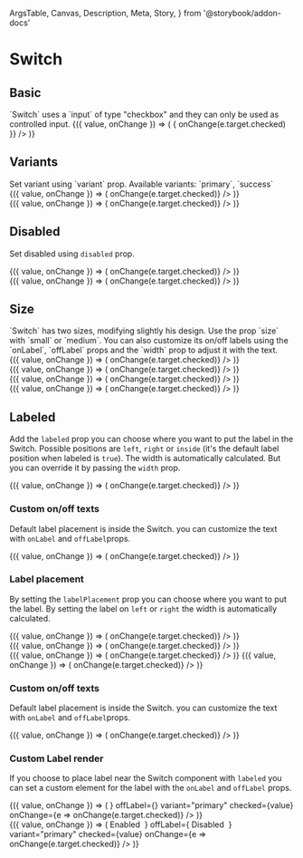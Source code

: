   ArgsTable,
  Canvas,
  Description,
  Meta,
  Story,
} from '@storybook/addon-docs'

<Meta title="Components/Data Entry/Switch" component={Switch} />

# Switch

## Basic

<Description>
  `Switch` uses a `input` of type &quot;checkbox&quot; and they can only be used
  as controlled input.
</Description>

<Canvas>
  <Story name="Basic">
    <ControlValue value={false}>
      {({ value, onChange }) => (
        <Switch
          checked={value}
          name="switch-basic"
          onChange={e => {
            onChange(e.target.checked)
          }}
        />
      )}
    </ControlValue>
  </Story>
</Canvas>

## Variants

<Description>
  Set variant using `variant` prop. Available variants: `primary`, `success`
</Description>

<Canvas>
  <Story name="Variants">
    <div style={{ marginBottom: '16px' }}>
      <ControlValue value>
        {({ value, onChange }) => (
          <Switch
            variant="primary"
            name="switch-variant-primary"
            checked={value}
            onChange={e => onChange(e.target.checked)}
          />
        )}
      </ControlValue>
    </div>
    <ControlValue value>
      {({ value, onChange }) => (
        <Switch
          variant="success"
          name="switch-variant-success"
          checked={value}
          onChange={e => onChange(e.target.checked)}
        />
      )}
    </ControlValue>
  </Story>
</Canvas>

## Disabled

<Description>Set disabled using `disabled` prop.</Description>

<Canvas>
  <Story name="Disabled">
    <div style={{ marginBottom: '16px' }}>
      <ControlValue value={false}>
        {({ value, onChange }) => (
          <Switch
            variant="primary"
            name="switch-disabled"
            checked={value}
            disabled
            onChange={e => onChange(e.target.checked)}
          />
        )}
      </ControlValue>
    </div>
    <ControlValue value>
      {({ value, onChange }) => (
        <Switch
          variant="primary"
          name="switch-disabled-checked"
          checked={value}
          disabled
          onChange={e => onChange(e.target.checked)}
        />
      )}
    </ControlValue>
  </Story>
</Canvas>

## Size

<Description>
  `Switch` has two sizes, modifying slightly his design. Use the prop `size`
  with `small` or `medium`. You can also customize its on/off labels using the
  `onLabel`, `offLabel` props and the `width` prop to adjust it with the text.
</Description>

<Canvas>
  <Story name="Size">
    <div style={{ marginBottom: '16px' }}>
      <ControlValue value={false}>
        {({ value, onChange }) => (
          <Switch
            variant="primary"
            name="switch-variant"
            size="small"
            checked={value}
            onChange={e => onChange(e.target.checked)}
          />
        )}
      </ControlValue>
    </div>
    <div style={{ marginBottom: '16px' }}>
      <ControlValue value={false}>
        {({ value, onChange }) => (
          <Switch
            name="switch-variant-width"
            variant="primary"
            size="small"
            width={65}
            checked={value}
            onChange={e => onChange(e.target.checked)}
          />
        )}
      </ControlValue>
    </div>
    <div style={{ marginBottom: '16px' }}>
      <ControlValue value={false}>
        {({ value, onChange }) => (
          <Switch
            name="switch-variant-medium"
            variant="primary"
            size="medium"
            width={120}
            checked={value}
            onChange={e => onChange(e.target.checked)}
          />
        )}
      </ControlValue>
    </div>
    <ControlValue value={false}>
      {({ value, onChange }) => (
        <Switch
          name="switch-variant-medium-width"
          variant="primary"
          size="medium"
          checked={value}
          onChange={e => onChange(e.target.checked)}
        />
      )}
    </ControlValue>
  </Story>
</Canvas>

## Labeled

Add the `labeled` prop you can choose where you want to put the label in the Switch. Possible positions are `left`, `right` or `inside` (it's the default label position when labeled is `true`). The width is automatically calculated. But you can override it by passing the `width` prop.

<Canvas>
  <Story name="Labeled basic">
    <ControlValue value={false}>
      {({ value, onChange }) => (
        <Switch
          name="switch-label"
          labeled
          variant="primary"
          checked={value}
          onChange={e => onChange(e.target.checked)}
        />
      )}
    </ControlValue>
  </Story>
</Canvas>

### Custom on/off texts

Default label placement is inside the Switch. you can customize the text with `onLabel` and `offLabel`props.

<Canvas>
  <Story name="Label inside">
    <ControlValue value>
      {({ value, onChange }) => (
        <Switch
          name="switch-label-custom"
          labeled
          onLabel="YES"
          offLabel="NO"
          variant="primary"
          checked={value}
          onChange={e => onChange(e.target.checked)}
        />
      )}
    </ControlValue>
  </Story>
</Canvas>

### Label placement

By setting the `labelPlacement` prop you can choose where you want to put the label. By setting the label on `left` or `right` the width is automatically calculated.

<Canvas>
  <Story name="Label placement">
    <div style={{ marginBottom: '16px' }}>
      <ControlValue value>
        {({ value, onChange }) => (
          <Switch
            name="switch-label-right"
            labeled
            variant="primary"
            onLabel="CHECKED"
            offLabel="NOT CHECKED"
            checked={value}
            onChange={e => onChange(e.target.checked)}
          />
        )}
      </ControlValue>
    </div>
    <div style={{ marginBottom: '16px' }}>
      <ControlValue value>
        {({ value, onChange }) => (
          <Switch
            name="switch-label-right"
            labeled="inside"
            onLabel="CHECKED"
            offLabel="NOT CHECKED"
            width={140}
            variant="primary"
            checked={value}
            onChange={e => onChange(e.target.checked)}
          />
        )}
      </ControlValue>
    </div>
    <div style={{ display: 'flex', justifyContent: 'space-between' }}>
      <ControlValue value>
        {({ value, onChange }) => (
          <Switch
            name="switch-label-left"
            labeled="left"
            onLabel="CHECKED"
            offLabel="NOT CHECKED"
            variant="primary"
            checked={value}
            onChange={e => onChange(e.target.checked)}
          />
        )}
      </ControlValue>
      <ControlValue value>
        {({ value, onChange }) => (
          <Switch
            name="switch-label-right"
            labeled="right"
            variant="primary"
            checked={value}
            onChange={e => onChange(e.target.checked)}
          />
        )}
      </ControlValue>
    </div>
  </Story>
</Canvas>

### Custom on/off texts

Default label placement is inside the Switch. you can customize the text with `onLabel` and `offLabel`props.

<Canvas>
  <Story name="Custom texts">
    <ControlValue value>
      {({ value, onChange }) => (
        <Switch
          name="switch-label-custom"
          labeled
          onLabel="YES"
          offLabel="NO"
          variant="primary"
          checked={value}
          onChange={e => onChange(e.target.checked)}
        />
      )}
    </ControlValue>
  </Story>
</Canvas>

### Custom Label render

If you choose to place label near the Switch component with `labeled` you can set a custom element for the label with the `onLabel` and `offLabel` props.

<Canvas>
  <Story name="Custom label render">
    <div style={{ marginBottom: '16px' }}>
      <ControlValue value>
        {({ value, onChange }) => (
          <Switch
            name="switch-label-left"
            labeled
            onLabel={<Icon size={24} name="check-circle-outline" />}
            offLabel={<Icon size={24} name="close-circle-outline" />}
            variant="primary"
            checked={value}
            onChange={e => onChange(e.target.checked)}
          />
        )}
      </ControlValue>
    </div>
    <ControlValue value>
      {({ value, onChange }) => (
        <Switch
          name="switch-label-left"
          labeled="left"
          onLabel={
            <Box
              width={100}
              display="flex"
              alignItems="center"
              justifyContent="flex-end"
            >
              <span>Enabled</span>&nbsp;
              <Icon size={24} name="check-circle-outline" />
            </Box>
          }
          offLabel={
            <Box
              width={100}
              display="flex"
              alignItems="center"
              justifyContent="flex-end"
            >
              <span>Disabled</span>&nbsp;
              <Icon size={24} name="close-circle-outline" />
            </Box>
          }
          variant="primary"
          checked={value}
          onChange={e => onChange(e.target.checked)}
        />
      )}
    </ControlValue>
  </Story>
</Canvas>

<ArgsTable of={Switch} />
